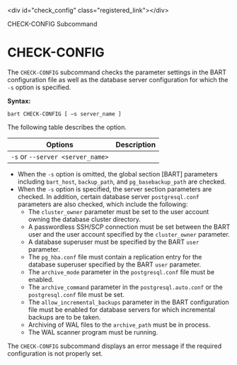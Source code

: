 \<div id="check\_config" class="registered\_link"\>\</div\>

<div class="index">

CHECK-CONFIG Subcommand

</div>

# CHECK-CONFIG

The `CHECK-CONFIG` subcommand checks the parameter settings in the BART configuration file as well as the database server configuration for which the `-s` option is specified.

**Syntax:**

`bart CHECK-CONFIG [ –s server_name ]`

The following table describes the option.

| Options                          | Description                                                                                                                                                                                         |
| -------------------------------- | --------------------------------------------------------------------------------------------------------------------------------------------------------------------------------------------------- |
| `-s` or `--server <server_name>` | | `server_name` is the name of the database server to be checked for proper configuration. If the option is omitted, the settings of the global section of the BART configuration file are checked. |

  - When the `-s` option is omitted, the global section \[BART\] parameters including `bart_host`, `backup_path`, and `pg_basebackup_path` are checked.
  - When the `-s` option is specified, the server section parameters are checked. In addition, certain database server `postgresql.conf` parameters are also checked, which include the following:
      - The `cluster_owner` parameter must be set to the user account owning the database cluster directory.
      - A passwordless SSH/SCP connection must be set between the BART user and the user account specified by the `cluster_owner` parameter.
      - A database superuser must be specified by the BART `user` parameter.
      - The `pg_hba.conf` file must contain a replication entry for the database superuser specified by the BART `user` parameter.
      - The `archive_mode` parameter in the `postgresql.conf` file must be enabled.
      - The `archive_command` parameter in the `postgresql.auto.conf` or the `postgresql.conf` file must be set.
      - The `allow_incremental_backups` parameter in the BART configuration file must be enabled for database servers for which incremental backups are to be taken.
      - Archiving of WAL files to the `archive_path` must be in process.
      - The WAL scanner program must be running.

The `CHECK-CONFIG` subcommand displays an error message if the required configuration is not properly set.
